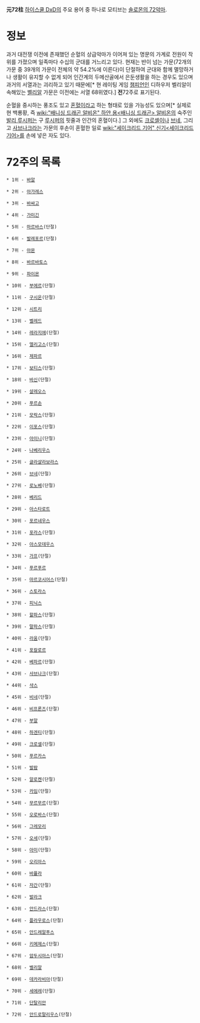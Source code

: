 '''元72柱''' 
[[하이스쿨 DxD]]의 주요 용어 중 하나로 모티브는 [[솔로몬의 72악마]].

= 정보 =
과거 대전쟁 이전에 존재했던 순혈의 상급악마가 이어져 있는 명문의 가계로 전원이 작위를 가졌으며 일족마다 수십의 군대를 거느리고 있다. 현재는 반이 넘는 가문(72개의 가문 중 39개의 가문이 전체의 약 54.2%에 이른다)이 단절하여 군대와 함께 멸망하거나 생활이 유지할 수 없게 되어 인간계의 두메산골에서 은둔생활을 하는 경우도 있으며 과거의 서열과는 괴리하고 있기 때문에[* 현 레이팅 게임 [[챔피언]]인 디하우저 벨리알이 속해있는 [[벨리알]] 가문은 이전에는 서열 68위였다.] '''전'''72주로 표기된다. 

순혈을 중시하는 풍조도 있고 [[혼혈]]이라고 하는 형태로 있을 가능성도 있으며[* 실제로 현 백룡황, 즉 [[wiki:"배니싱 드래곤 알비온" 하얀 용<배니싱 드래곤> 알비온]]의 숙주인 [[발리 루시퍼]]는 구 [[루시퍼]]의 핏줄과 인간의 혼혈이다.] 그 외에도 [[크로셀]]이나 [[브네]], 그리고 [[사브나크]]라는 가문의 후손이 혼혈한 일로 [[wiki:"세이크리드 기어" 신기<세이크리드 기어>]]를 손에 넣은 자도 있다.   

= 72주의 목록 =
 * 1위 - [[바알]]

 * 2위 - [[아가레스]]

 * 3위 - [[바싸고]]

 * 4위 - [[가미긴]]

 * 5위 - [[마르바스]](단절)

 * 6위 - [[발레포르]](단절)

 * 7위 - [[아몬]]

 * 8위 - [[바르바토스]]

 * 9위 - [[파이몬]]

 * 10위 - [[부에르]](단절)

 * 11위 - [[구시온]](단절)

 * 12위 - [[시트리]]

 * 13위 - [[벨레드]]

 * 14위 - [[레라지에]](단절)

 * 15위 - [[엘리고스]](단절)

 * 16위 - [[제파르]]

 * 17위 - [[보티스]](단절)

 * 18위 - [[바신]](단절)

 * 19위 - [[살레오스]]

 * 20위 - [[푸르손]]

 * 21위 - [[모락스]](단절)

 * 22위 - [[이포스]](단절)

 * 23위 - [[아이니]](단절)

 * 24위 - [[나베리우스]]

 * 25위 - [[글라샬라보라스]]

 * 26위 - [[브네]](단절)

 * 27위 - [[로노베]](단절)

 * 28위 - [[베리드]]

 * 29위 - [[아스타로트]]

 * 30위 - [[포르네우스]]

 * 31위 - [[포라스]](단절)

 * 32위 - [[아스모데우스]]

 * 33위 - [[가프]](단절)

 * 34위 - [[푸르푸르]]

 * 35위 - [[마르코시어스]](단절)

 * 36위 - [[스토라스]]

 * 37위 - [[피닉스]]

 * 38위 - [[할파스]](단절)

 * 39위 - [[말파스]](단절)

 * 40위 - [[라움]](단절)

 * 41위 - [[포칼로르]]

 * 42위 - [[베파르]](단절)

 * 43위 - [[사브나크]](단절)

 * 44위 - [[샥스]]

 * 45위 - [[비네]](단절)

 * 46위 - [[비프론즈]](단절)

 * 47위 - [[부알]]

 * 48위 - [[하겐티]](단절)

 * 49위 - [[크로셀]](단절)

 * 50위 - [[푸르카스]]

 * 51위 - [[발람]]

 * 52위 - [[알로켄]](단절)

 * 53위 - [[카임]](단절)

 * 54위 - [[무르무르]](단절)

 * 55위 - [[오로바스]](단절)

 * 56위 - [[그레모리]]

 * 57위 - [[오세]](단절)

 * 58위 - [[아미]](단절)

 * 59위 - [[오리아스]]

 * 60위 - [[바퓰라]]

 * 61위 - [[자간]](단절)

 * 62위 - [[발라크]]

 * 63위 - [[안드라스]](단절)

 * 64위 - [[플라우로스]](단절)

 * 65위 - [[안드레알푸스]]

 * 66위 - [[키메제스]](단절)

 * 67위 - [[암두시아스]](단절)

 * 68위 - [[벨리알]]

 * 69위 - [[데카라비아]](단절)

 * 70위 - [[세에레]](단절)

 * 71위 - [[단탈리안]]

 * 72위 - [[안드로말리우스]](단절)


